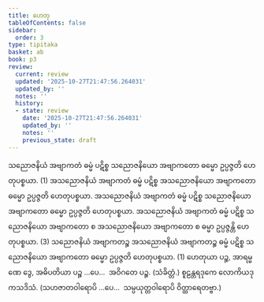 ```yaml
---
title: ဟေတု
tableOfContents: false
sidebar:
  order: 3
type: tipitaka
basket: ab
book: p3
review:
  current: review
  updated: '2025-10-27T21:47:56.264031'
  updated_by: ''
  notes: ''
  history:
  - state: review
    date: '2025-10-27T21:47:56.264031'
    updated_by: ''
    notes: ''
    previous_state: draft
---
```



<ReviewStatus review={frontmatter.review} showDetails={true} />

<HypothesisAnnotation frontmatter={frontmatter} />

<DynamicBreadcrumb />

<Division number="14" book="p3" e="ch" v="39" p="371">

<Paragraph number="1727" book="p3">
သညောဇနိယံ အဗျာကတံ ဓမ္မံ ပဋိစ္စ သညောဇနိယော အဗျာကတော ဓမ္မော ဥပ္ပဇ္ဇတိ ဟေတုပစ္စယာ. (1)
</Paragraph>

<Paragraph number="1728" book="p3">
အသညောဇနိယံ အဗျာကတံ ဓမ္မံ ပဋိစ္စ အသညောဇနိယော အဗျာကတော ဓမ္မော ဥပ္ပဇ္ဇတိ ဟေတုပစ္စယာ. အသညောဇနိယံ အဗျာကတံ ဓမ္မံ ပဋိစ္စ သညောဇနိယော အဗျာကတော ဓမ္မော ဥပ္ပဇ္ဇတိ ဟေတုပစ္စယာ. အသညောဇနိယံ အဗျာကတံ ဓမ္မံ ပဋိစ္စ သညောဇနိယော အဗျာကတော စ အသညောဇနိယော အဗျာကတော စ ဓမ္မာ ဥပ္ပဇ္ဇန္တိ ဟေတုပစ္စယာ. (3)
</Paragraph>

<Paragraph number="1729" book="p3">
သညောဇနိယံ အဗျာကတဉ္စ အသညောဇနိယံ အဗျာကတဉ္စ ဓမ္မံ ပဋိစ္စ သညောဇနိယော အဗျာကတော ဓမ္မော ဥပ္ပဇ္ဇတိ ဟေတုပစ္စယာ. (1)
</Paragraph>

</Division>
<Division number="15" book="p3" e="ch" v="39" p="372">

<Paragraph number="1730" book="p3">
ဟေတုယာ ပဉ္စ, အာရမ္မဏေ ဒွေ, အဓိပတိယာ ပဉ္စ …ပေ…  အဝိဂတေ ပဉ္စ. (သံခိတ္တံ.)
</Paragraph>

<Paragraph number="1731" book="p3">
စူဠန္တရဒုကေ လောကိယဒုကသဒိသံ. (သဟဇာတဝါရောပိ …ပေ…  သမ္ပယုတ္တဝါရောပိ ဝိတ္ထာရေတဗ္ဗာ.)
</Paragraph>
</Division>